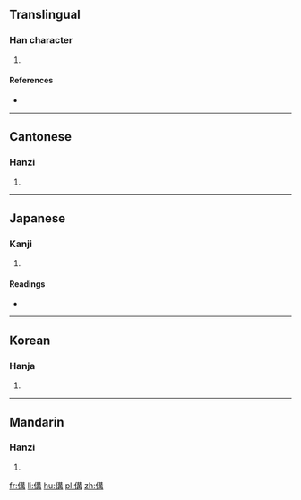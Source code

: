 ==Translingual==

===Han character===
{{Han char|rn=9|rad=人|as=10|sn=12|four=2524<sub>7</sub>|canj=人廿廿月 (OTTB)|ids=⿰[[亻]][[冓]]}}

# {{defn|Han|sort=人10}}

====References====
* {{Han ref|kx=0112.260|dkj=00946|dj=0240.100|hdz=10200.010|uh=508B|ud=20619|bh=D855|bd=55381}}

----

==Cantonese==

===Hanzi===
{{yue-hanzi|jyut=gau3|y=gau3}}

# {{defn|lang=yue|sort=人10}}

----

==Japanese==

===Kanji===
{{ja-kanji|grade=|rs=人10}}

# {{defn|lang=ja|sort=人10}}

====Readings====
* {{ja-readings|on=[[こう]] (kō), [[く]] (ku)|kun=[[へつらわぬ]] (hetsurawanu), [[おろか]] (oroka)}}

----

==Korean==

===Hanja===
{{ko-hanja|hangeul=강|rv=gang|mr=kang}}

# {{defn|lang=ko|sort=人10}}

----

==Mandarin==

===Hanzi===
{{cmn-hanzi|pin=[[gòu]] ([[gou4]])|wg=kou<sup>4</sup>}}

# {{defn|lang=cmn|sort=人10}}

[[fr:傋]]
[[li:傋]]
[[hu:傋]]
[[pl:傋]]
[[zh:傋]]